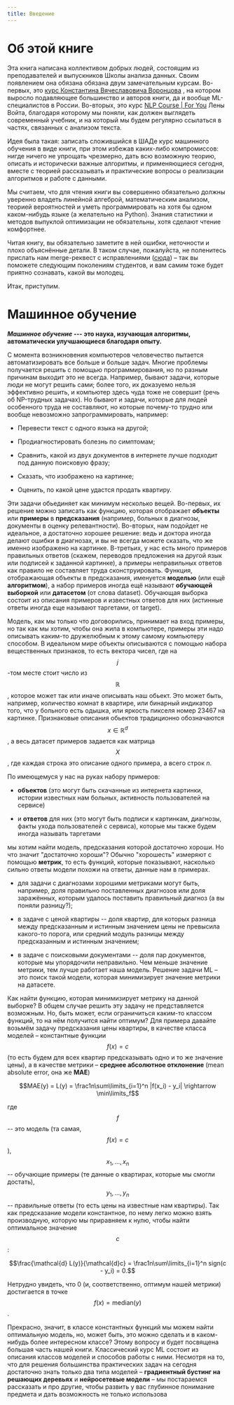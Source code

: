 ```yaml
---
title: Введение
---
```


# Об этой книге

Эта книга написана коллективом добрых людей, состоящим из преподавателей и выпускников Школы анализа данных. Своим появлением она обязана обязана двум замечательным курсам. Во-первых, это [курс Константина Вячеславовича Воронцова](http://www.machinelearning.ru/wiki/index.php?title=%D0%9C%D0%B0%D1%88%D0%B8%D0%BD%D0%BD%D0%BE%D0%B5_%D0%BE%D0%B1%D1%83%D1%87%D0%B5%D0%BD%D0%B8%D0%B5_%28%D0%BA%D1%83%D1%80%D1%81_%D0%BB%D0%B5%D0%BA%D1%86%D0%B8%D0%B9%2C_%D0%9A.%D0%92.%D0%92%D0%BE%D1%80%D0%BE%D0%BD%D1%86%D0%BE%D0%B2%29) , на котором выросло подавляющее большинство и авторов книги, да и вообще ML-специалистов в России. Во-вторых, это курс [NLP Course | For You](https://lena-voita.github.io/nlp_course.html) Лены Войта, благодаря которому мы поняли, как должен выглядеть современный учебник, и на который мы будем регулярно ссылаться в частях, связанных с анализом текста.

Идея была такая: записать сложившийся в ШАДе курс машинного обучения в виде книги, при этом избежав каких-либо компромиссов: нигде ничего не упрощать чрезмерно, дать всю возможную теорию, описать и исторически важные алгоритмы, и применяющиеся сегодня, вместе с теорией рассказывать и практические вопросы о реализации алгоритмов и работе с данными.

Мы считаем, что для чтения книги вы совершенно обязательно должны уверенно владеть линейной алгеброй, математическим анализом, теорией вероятностей и уметь программировать на хотя бы одном каком-нибудь языке (а желательно на Python). Знания статистики и методов выпуклой оптимизации не обязательны, хотя сделают чтение комфортнее.

Читая книгу, вы обязательно заметите в ней ошибки, неточности и плохо объяснённые детали. В таком случае, пожалуйста, не поленитесь прислать нам merge-реквест с исправлениями ([сюда](https://gitlab.com/ysda_trove/ml-handbook)) – так вы поможете следующим поколениям студентов, и вам самим тоже будет приятно сознавать, какой вы молодец.

Итак, приступим.

# Машинное обучение

**_Машинное обучение_ --- это наука, изучающая алгоритмы, автоматически улучшающиеся благодаря опыту.**

С момента возникновения компьютеров человечество пытается автоматизировать все больше и больше задач. Многие проблемы получается решить с помощью программирования, но по разным причинам выходит это не всегда. Например, бывают задачи, которые люди не могут решить сами; более того, их доказуемо нельзя эффективно решить, и компьютер здесь чуда тоже не совершит (речь об NP-трудных задачах). Но бывают и задачи, которые для людей особенного труда не составляют, но которые почему-то трудно или вообще невозможно запрограммировать, например:

- Перевести текст с одного языка на другой;

- Продиагностировать болезнь по симптомам;

- Сравнить, какой из двух документов в интернете лучше подходит под данную поисковую фразу;

- Сказать, что изображено на картинке;

- Оценить, по какой цене удастся продать квартиру.

Эти задачи обьединяет как минимум несколько вещей. Во-первых, их решение можно записать как функцию, которая отображает **объекты** или **примеры** в **предсказания** (например, больных в диагнозы, документы в оценку релевантности). Во-вторых, нам подойдет не идеальное, а достаточно хорошее решение: ведь и доктора иногда делают ошибки в диагнозах, и вы не всегда можете сказать, что же именно изображено на картинке. В-третьих, у нас есть много примеров правильных ответов (скажем, переводов предложения на другой язык или подписей к заданной картинке), а примеры неправильных ответов как правило не составляет труда сконструировать. Функция, отображающая объекты в предсказания, именуется **моделью** (или ещё **алгоритмом**), а набор примеров иногда ещё называют **обучающей выборкой** или **датасетом** (от слова dataset). Обучающая выборка состоит из описания примеров и известных ответов для них (истинные ответы иногда еще называют таргетами, от target).

Модель, как мы только что договорились, принимает на вход примеры, но так как мы хотим, чтобы она жила в компьютере, примеры эти надо описывать каким-то дружелюбным к этому самому компьютеру способом. В идеальном мире объекты описываются с помощью набора вещественных признаков, то есть вектора чисел, где на $$j$$-том месте стоит число из $$\mathbb{R}$$, которое может так или иначе описывать наш обьект. Это может быть, например, количество комнат в квартире, или бинарный индикатор того, что у больного есть одышка, или яркость пикселя номер 23467 на картинке. Признаковые описания обьектов традиционно обозначаются $$x \in \mathbb{R}^d$$, а весь датасет примеров задается как матрица $$X$$, где каждая строка это описание одного примера, а всего строк $n$.

По имеющемуся у нас на руках набору примеров:

- **объектов** (это могут быть скачанные из интернета картинки, истории известных нам больных, активность пользователей на сервисе)

- и **ответов** для них (это могут быть подписи к картинкам, диагнозы, факты ухода пользователей с сервиса), которые мы также будем иногда называть таргетами

мы хотим найти модель, предсказания которой достаточно хороши. Но что значит "достаточно хороши"? Обычно "хорошесть" измеряют с помощью **метрик**, то есть функций, которые показывают, насколько сильно ответы модели похожи на ответы, данные нам в примерах.

- для задачи с диагнозами хорошими метриками могут быть, например, доля правильно поставленных диагнозов или доля заражённых, которым удалось поставить правильный диагноз (а вы поняли разницу?);

- в задаче с ценой квартиры -- доля квартир, для которых разница между предсказанным и истинным значением цены не превысила какого-то порога, или средний модуль разницы между предсказанным и истинным значением;

- в задаче с поисковыми документами -- доля пар документов, которые мы упорядочили неправильно. Чем меньше значение метрики, тем лучше работает наша модель. Решение задачи ML – это поиск такой модели, которая минимизирует значение метрики на датасете.

Как найти функцию, которая минимизирует метрику на данной выборке? В общем случае решить эту задачу не представляется возможным. Но, быть может, если ограничиться каким-то классом функций, то на нём получится найти оптимум?
Для примера давайте возьмём задачу предсказания цены квартиры, в качестве класса моделей – константные функции $$f(x) = c$$ (то есть будем для всех квартир предсказывать одно и то же значение цены), а в качестве метрики – **среднее абсолютное отклонение** (mean absolute error, она же **MAE**)

$$MAE(y) = L(y) = \frac1n\sum\limits_{i=1}^n |f(x_i) - y_i| \rightarrow \min\limits_f$$

где $$f$$ -- это модель (та самая, $$f(x) = c$$), $$x_1,\ldots,x_n$$ -- обучающие примеры (те данные о квартирах, которые мы смогли достать), $$y_1,\ldots,y_n$$ -- правильные ответы (то есть цены на известные нам квартиры). Так как предсказание модели константное, по нему легко можно взять производную, которую мы приравняем к нулю, чтобы найти оптимальное значение $$c$$:

$$\frac{\mathcal{d} L(y)}{\mathcal{d}c} = \frac1n\sum\limits_{i=1}^n sign(c - y_i) = 0.$$

Нетрудно увидеть, что 0 (и, соответственно, оптимум нашей метрики) достигается в точке $$f(x) = \mathrm{median}(y)$$.

Прекрасно, значит, в классе константных функций мы можем найти оптимальную модель, но, может быть, это можно сделать и в каком-нибудь более интересном классе? Этому вопросу и будет посвящена большая часть нашей книги. Классический курс ML состоит из описания классов моделей и способов работы с ними. Несмотря на то, что для решения большинства практических задач на сегодня достаточно знать только два типа моделей – **градиентный бустинг на решающих деревьях** и **нейросетевые модели** – мы постараемся рассказать и про другие, чтобы развить у вас глубинное понимание предмета и дать возможность не только использова
